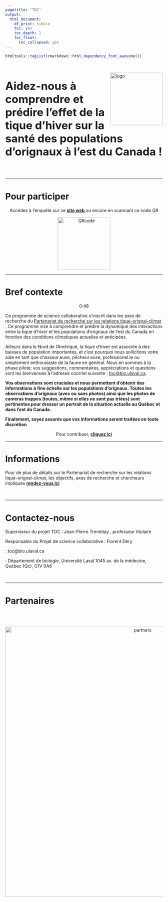 ```yaml
---
pagetitle: "TOC"
output: 
  html_document:
    df_print: tibble
    toc: yes
    toc_depth: 1
    toc_float:
      toc_collapsed: yes
---
```

```r
htmltools::tagList(rmarkdown::html_dependency_font_awesome())
```

\

<img src="images/logo2.png" alt="logo" style="height:1.75in;" align="right"/> <p style="font-size:35px" align="left"> **Aidez-nous à comprendre et prédire l'effet de la tique d'hiver sur la santé des populations d'orignaux à l'est du Canada !** </p>

\

___

# Pour participer 

<p  align="middle">
Accédez à l'enquête sur ce **[site web <i class="fa fa-external-link "> </i> ](https://survey123.arcgis.com/share/a784696f6a7d40d9a83db5f0c9e88ff1?)** ou encore en scannant ce code QR </p>

<p  align="middle"> <i class="fa fa-arrow-down" style="font-size:36px"></i> </p>

<p  align="middle">
<img src="images/Projet TOC.png" alt="QRcode" style="height:1.75in;" align="middle"/>
</p>

___

# Bref contexte

<p  align="middle"> <i class="fa fa-clock-o" aria-hidden="true" style="font-size:16px"> </i> 0:48 </p>

Ce programme de science collaborative s'inscrit dans les axes de recherche du [Partenariat de recherche sur les relations tique-orignal-climat <i class="fa fa-external-link "> </i>](http://www.sites.google.com/view/tiqueorignalclimat). Ce programme vise à comprendre et prédire la dynamique des interactions entre la tique d’hiver et les populations d’orignaux de l’est du Canada en fonction des conditions climatiques actuelles et anticipées.

Ailleurs dans le Nord de l'Amérique, la tique d'hiver est associée à des baisses de population importantes, et c'est pourquoi nous sollicitons votre aide en tant que chasseur.euse, pêcheur.euse, professionel.le ou simplement enthousiaste de la faune en général. Nous en sommes à la phase pilote; vos suggestions, commentaires, appréciations et questions sont les bienvenues à l'adresse courriel suivante : [toc@bio.ulaval.ca](mailto:toc@bio.ulaval.ca). 

**Vos observations sont cruciales et nous permettent d'obtenir des informations à fine échelle sur les populations d'orignaux. Toutes les observations d'orignaux (avec ou sans photos) ainsi que les photos de caméras trappes (toutes, même si elles ne sont pas triées) sont pertinentes pour dresser un portrait de la situation actuelle au Québec et dans l'est du Canada.** 

**Finalement, soyez assurés que vos informations seront traitées en toute discrétion**

<p  align="middle"> Pour contribuer, **[cliquez ici](#pour-participer)** </p>

___

# Informations

Pour de plus de détails sur le Partenariat de recherche sur les relations tique-orignal-climat, les objectifs, axes de recherche et chercheurs impliqués **[rendez-vous ici <i class="fa fa-external-link " ></i>](http://www.sites.google.com/view/tiqueorignalclimat)**

\

___

# Contactez-nous

Superviseur du projet TOC : Jean-Pierre Tremblay , professeur titulaire

Responsable du Projet de science collaborative : Florent Déry

<i class="glyphicon glyphicon-envelope" style="font-size:16px"> </i> : toc@bio.ulaval.ca

<i class="fa fa-address-card"> </i> : Département de biologie, Université Laval
1045 av. de la médecine, Québec (Qc), G1V 0A6

\

___

# Partenaires
\
\

<p  align="middle">
  <img src="images/partners.png" alt="partners" style="width:9in;"/>
</p>

\
\


